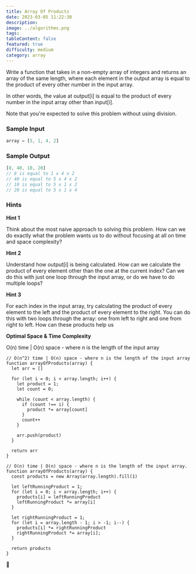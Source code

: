 ```yaml
---
title: Array Of Products
date: 2023-03-05 11:22:30
description:
image: ../algorithms.png
tags:
tableContent: false
featured: true
difficulty: medium
category: array
---
```


Write a function that takes in a non-empty array of integers and returns an array of the same length, where each element in the output array is equal to the product of every other number in the input array.

In other words, the value at output[i] is equal to the product of every number in the input array other than input[i].

Note that you're expected to solve this problem without using division.

### Sample Input

```js
array = [5, 1, 4, 2]
```

### Sample Output

```js
[8, 40, 10, 20]
// 8 is equal to 1 x 4 x 2
// 40 is equal to 5 x 4 x 2
// 10 is equal to 5 x 1 x 2
// 20 is equal to 5 x 1 x 4
```

### Hints

**Hint 1**

Think about the most naive approach to solving this problem. How can we do exactly what the problem wants us to do without focusing at all on time and space complexity?

**Hint 2**

Understand how output[i] is being calculated. How can we calculate the product of every element other than the one at the current index? Can we do this with just one loop through the input array, or do we have to do multiple loops?

**Hint 3**

For each index in the input array, try calculating the product of every element to the left and the product of every element to the right. You can do this with two loops through the array: one from left to right and one from right to left. How can these products help us

**Optimal Space & Time Complexity**

O(n) time | O(n) space - where n is the length of the input array

```js:Solution-1
// O(n^2) time | O(n) space - where n is the length of the input array
function arrayOfProducts(array) {
  let arr = []

  for (let i = 0; i < array.length; i++) {
    let product = 1;
    let count = 0;
    
    while (count < array.length) {
      if (count !== i) {
        product *= array[count]
      }
      count++
    }
    
    arr.push(product)
  }

  return arr
}
```

```js:Solution-2
// O(n) time | O(n) space - where n is the length of the input array.
function arrayOfProducts(array) {
  const products = new Array(array.length).fill(1)

  let leftRunningProduct = 1;
  for (let i = 0; i < array.length; i++) {
    products[i] = leftRunningProduct
    leftRunningProduct *= array[i]
  }

  let rightRunningProduct = 1;
  for (let i = array.length - 1; i > -1; i--) {
    products[i] *= rightRunningProduct
    rightRunningProduct *= array[i];
  }

  return products
}
```

🧩
